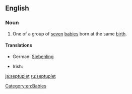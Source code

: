 ==English==

===Noun===
{{en-noun}}

# One of a group of [[seven]] [[baby|babies]] born at the same [[birth]].

====Translations====
{{trans-top|one of seven babies born at the same time}}
* German: [[Siebenling]] {{m}}
{{trans-mid}}
* Irish: {{t|ga|seachtrín|m}}
{{trans-bottom}}

[[Category:en:Babies]]

[[ja:septuplet]]
[[ru:septuplet]]